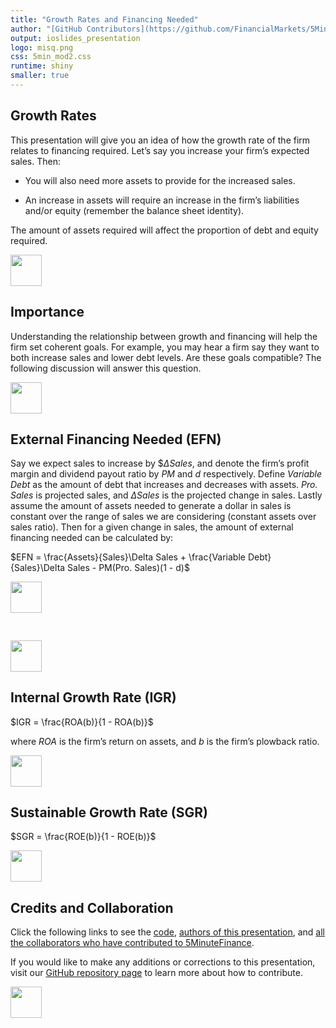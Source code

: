 ```yaml
---
title: "Growth Rates and Financing Needed"
author: "[GitHub Contributors](https://github.com/FinancialMarkets/5MinuteFinance/graphs/contributors)"
output: ioslides_presentation
logo: misq.png
css: 5min_mod2.css
runtime: shiny
smaller: true
---
```


## Growth Rates

This presentation will give you an idea of how the growth rate of the firm relates to financing required.  Let's say you increase your firm's expected sales.  Then:

-  You will also need more assets to provide for the increased sales.

-  An increase in assets will require an increase in the firm's liabilities and/or equity (remember the balance sheet identity).

The amount of assets required will affect the proportion of debt and equity required.

<div class="MIfooter"><img src="mi.png" style="height:50px;"></div> 

##  Importance

Understanding the relationship between growth and financing will help the firm set coherent goals. For example, you may hear a firm say they want to both increase sales and lower debt levels.  Are these goals compatible?  The following discussion will answer this question.

<div class="MIfooter"><img src="mi.png" style="height:50px;"></div> 

## External Financing Needed (EFN)

Say we expect sales to increase by $\$\Delta Sales$, and denote the firm's profit margin and dividend payout ratio by *PM* and *d* respectively. Define *Variable Debt* as the amount of debt that increases and decreases with assets. *Pro. Sales* is projected sales, and $\Delta Sales$ is the projected change in sales.  Lastly assume the amount of assets needed to generate a dollar in sales is constant over the range of sales we are considering (constant assets over sales ratio).  Then for a given change in sales, the amount of external financing needed can be calculated by:

$EFN = \frac{Assets}{Sales}\Delta Sales + \frac{Variable Debt}{Sales}\Delta Sales - PM(Pro. Sales)(1 - d)$

<div class="MIfooter"><img src="mi.png" style="height:50px;"></div> 

## 

```r



```


<div class="MIfooter"><img src="mi.png" style="height:50px;"></div> 

## Internal Growth Rate (IGR)

$IGR = \frac{ROA(b)}{1 - ROA(b)}$

where *ROA* is the firm's return on assets, and *b* is the firm's plowback ratio.

<div class="MIfooter"><img src="mi.png" style="height:50px;"></div> 

## Sustainable Growth Rate (SGR)

$SGR = \frac{ROE(b)}{1 - ROE(b)}$

<div class="MIfooter"><img src="mi.png" style="height:50px;"></div> 


## Credits and Collaboration

Click the following links to see the [code](https://github.com/FinancialMarkets/5MinuteFinance/blob/master/Corporate_Finance/basic_financial_statements/basic_financial_statements.Rmd), [authors of this presentation](https://github.com/FinancialMarkets/5MinuteFinance/blame/master/Corporate_Finance/basic_financial_statements/basic_financial_statements.Rmd), and [all the collaborators who have contributed to 5MinuteFinance](https://github.com/FinancialMarkets/5MinuteFinance/graphs/contributors).

If you would like to make any additions or corrections to this presentation, visit our [GitHub repository page](https://github.com/FinancialMarkets/5MinuteFinance#how-to-contribute) to learn more about how to contribute.

<div class="MIfooter"><img src="mi.png" style="height:50px;"></div> 

